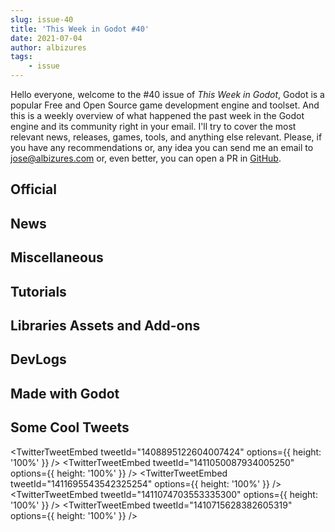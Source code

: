 ```yaml
---
slug: issue-40
title: 'This Week in Godot #40'
date: 2021-07-04
author: albizures
tags:
	- issue
---
```


Hello everyone, welcome to the #40 issue of _This Week in Godot_, Godot is a popular Free and Open Source game development engine and toolset. And this is a weekly overview of what happened the past week in the Godot engine and its community right in your email. I'll try to cover the most relevant news, releases, games, tools, and anything else relevant. Please, if you have any recommendations or, any idea you can send me an email to jose@albizures.com or, even better, you can open a PR in [GitHub](https://github.com/albizures/ThisWeekInGodot).

## Official

<Card
	author="Godot Engine"
	link="https://youtu.be/CrOI5HUAPCg"
	section="Official"
	label="GodotCon Online July 2021"
	description="Welcome to the July 2021 edition of GodotCon Online!"
	publisher="YouTube"
	icon="https://www.youtube.com/s/desktop/35e75ccf/img/favicon_144x144.png"
	cover="https://i.ytimg.com/vi/CrOI5HUAPCg/hqdefault.jpg"
	date="2021-07-03T00:00:00.000Z"
/>

<Card
	author="Godot Engine"
	link="https://godotengine.org/article/godot-web-progress-report-9"
	section="Official"
	label="Godot Web progress report #9: Godot Scripts <-> JavaScript Interface"
	description="No need to “eval”! A whole new interface to interact with JavaScript from Godot Scripts in Web exports, and a new API to prompt the user to download a file generated by Godot."
	publisher="Godot Engine"
	icon="https://godotengine.org/themes/godotengine/assets/favicon.png"
	cover="https://godotengine.org/storage/app/uploads/public/60c/dfe/795/60cdfe7956fca023522866.png"
	date="2021-06-30T09:00:00.000Z"
/>

<Card
	author="Godot Engine"
	link="https://godotengine.org/article/godot-xr-progress-update-june-2021"
	section="Official"
	label="Godot XR progress update June 2021"
	description="June 2021 update of the recent work done in relation to XR support in Godot."
	publisher="Godot Engine"
	icon="https://godotengine.org/themes/godotengine/assets/favicon.png"
	cover="https://godotengine.org/storage/app/uploads/public/60e/169/1fa/60e1691fab28c135981956.jpg"
	date="2021-07-04T09:00:00.000Z"
/>

<Card
	author="Godot Engine"
	link="https://youtu.be/g35xbKWF3ZQ"
	section="Official"
	label="Godot Live Q&A with engine developers – July 2021"
	description="July 2021’s live Q&A with core developers of Godot Engine!Tune in to a chat with core developers answering questions from Patreon supporters and from the liv..."
	publisher="YouTube"
	icon="https://www.youtube.com/s/desktop/35e75ccf/img/favicon_144x144.png"
	cover="https://i.ytimg.com/vi/g35xbKWF3ZQ/maxresdefault_live.jpg"
	date="2021-07-02T00:00:00.000Z"
/>

## News

<Card
	author="Gamefromscratch"
	link="https://youtu.be/urIwgvBec_o"
	section="News"
	label="GDScript 2.0 in Godot 4 -- What’s New?"
	description="Today we are checking out the new language features in GDScript 2.0, coming in the upcoming Godot 4 release... the one we are all waiting for."
	publisher="YouTube"
	icon="https://www.youtube.com/s/desktop/35e75ccf/img/favicon_144x144.png"
	cover="https://i.ytimg.com/vi/urIwgvBec_o/maxresdefault.jpg"
	date="2021-06-29T00:00:00.000Z"
/>

## Miscellaneous

<Card
	author="Chaff Dev"
	link="https://youtu.be/6AKPTrfJQFM"
	section="Miscellaneous"
	label="Lessons From My First Game Jam"
	description="This was my first time participating in my first Game Jam and I wanted to go over my experience and some of the lessons I learned from it."
	publisher="YouTube"
	icon="https://www.youtube.com/s/desktop/35e75ccf/img/favicon_144x144.png"
	cover="https://i.ytimg.com/vi/6AKPTrfJQFM/maxresdefault.jpg"
	date="2021-07-02T00:00:00.000Z"
/>

<Card
	author="MrEliptik"
	link="https://youtu.be/1VObniEyA3Q"
	section="Miscellaneous"
	label="3 services for online leaderboards in Godot"
	description="In this video I’m presenting you three services to create online leaderboards in Godot!"
	publisher="YouTube"
	icon="https://www.youtube.com/s/desktop/35e75ccf/img/favicon_144x144.png"
	cover="https://i.ytimg.com/vi/1VObniEyA3Q/maxresdefault.jpg"
	date="2021-07-01T00:00:00.000Z"
/>

<Card
	author="Red Alpha"
	link="https://youtu.be/G15QImzvj0U"
	section="Miscellaneous"
	label="Making a sliding card UI Godot"
	description="Just a simple UI which slide a card based on the pressed button direction."
	publisher="YouTube"
	icon="https://www.youtube.com/s/desktop/35e75ccf/img/favicon_144x144.png"
	cover="https://i.ytimg.com/vi/G15QImzvj0U/maxresdefault.jpg"
	date="2021-06-30T00:00:00.000Z"
/>

<Card
	author="CodingKaiju"
	link="https://youtu.be/u9QxJZTYky8"
	section="Miscellaneous"
	label="Wind Forces on SoftBodies & Jiggle Physics in Godot"
	description=""
	publisher="YouTube"
	icon="https://www.youtube.com/s/desktop/35e75ccf/img/favicon_144x144.png"
	cover="https://i.ytimg.com/vi/u9QxJZTYky8/maxresdefault.jpg"
	date="2021-06-30T00:00:00.000Z"
/>

## Tutorials

<Card
	author="Jon Topielski"
	link="https://youtu.be/_Z5eg9UvLRw"
	section="Tutorials"
	label="Stacked Sprites in Godot"
	description="Learn how to create stacked sprites in Godot to create a “fake 3d” look.To create sliced sprites, you can use Goxel or MagicaVoxel to create a voxel and then..."
	publisher="YouTube"
	icon="https://www.youtube.com/s/desktop/35e75ccf/img/favicon_144x144.png"
	cover="https://i.ytimg.com/vi/_Z5eg9UvLRw/maxresdefault.jpg"
	date="2021-07-02T00:00:00.000Z"
/>

<Card
	author="Juliano Petini"
	link="https://youtu.be/k7pJ6R9B0EU"
	section="Tutorials"
	label="Primeiros Passos na Godot #2 - Inserindo Sprite sheet 4 direções no player"
	description=""
	publisher="YouTube"
	icon="https://www.youtube.com/s/desktop/35e75ccf/img/favicon_144x144.png"
	cover="https://i.ytimg.com/vi/k7pJ6R9B0EU/hqdefault.jpg"
	date="2021-07-02T00:00:00.000Z"
/>

<Card
	author="John Ivess"
	link="https://youtu.be/18huW14dAYo"
	section="Tutorials"
	label="Soundtrack Player IN 5 MINUTES | Godot Tutorials"
	description="Having soundtracks in your game is crucial. Making a convenient system to play them is not less important."
	publisher="YouTube"
	icon="https://www.youtube.com/s/desktop/35e75ccf/img/favicon_144x144.png"
	cover="https://i.ytimg.com/vi/18huW14dAYo/hqdefault.jpg"
	date="2021-07-02T00:00:00.000Z"
/>

<Card
	author="Mean Gene Hacks"
	link="https://youtu.be/LeElQwgcqsA"
	section="Tutorials"
	label="Third Person Controller in C# | Godot 3.3+"
	description="Learn how to make a Third Person controller with C# in Godot. This controller supports smooth movements, jumping, camera collisions and shooting. It has edit..."
	publisher="YouTube"
	icon="https://www.youtube.com/s/desktop/35e75ccf/img/favicon_144x144.png"
	cover="https://i.ytimg.com/vi/LeElQwgcqsA/maxresdefault.jpg"
	date="2021-07-01T00:00:00.000Z"
/>

<Card
	author="Blender Lets Play!"
	link="https://youtu.be/-N5ETg6cBu0"
	section="Tutorials"
	label="Godot 3.3 Android Development Setup"
	description="Set up Godot 3.3 for making games on android.We cover configuring one-click deploy; installing Android Development studio; and Android Exports.Video Links:ht..."
	publisher="YouTube"
	icon="https://www.youtube.com/s/desktop/35e75ccf/img/favicon_144x144.png"
	cover="https://i.ytimg.com/vi/-N5ETg6cBu0/hqdefault.jpg"
	date="2021-06-27T00:00:00.000Z"
/>

<Card
	author="Davies dev"
	link="https://youtu.be/-ECyrDIgvTQ"
	section="Tutorials"
	label="How to make a top-down shooter in godot"
	description=""
	publisher="YouTube"
	icon="https://www.youtube.com/s/desktop/35e75ccf/img/favicon_144x144.png"
	cover="https://i.ytimg.com/vi/-ECyrDIgvTQ/maxresdefault.jpg"
	date="2021-06-29T00:00:00.000Z"
/>

<Card
	author="ByteSeb"
	link="https://youtu.be/E1ESf1EWqsk"
	section="Tutorials"
	label="Character Customization Tutorial for Godot #3: Random NPC Generation"
	description="Today, I will teach you how to achieve a basic random NPC generation based on the customization system that we have made through the series.“A platformer in ..."
	publisher="YouTube"
	icon="https://www.youtube.com/s/desktop/35e75ccf/img/favicon_144.png"
	cover="https://i.ytimg.com/vi/E1ESf1EWqsk/maxresdefault.jpg"
	date="2021-06-29T00:00:00.000Z"
/>

<Card
	author="David Snopek"
	link="https://www.snopekgames.com/tutorial/2021/how-use-webrtc-godot-nakama-signalling-server"
	section="Tutorials"
	label="How to use WebRTC in Godot... with Nakama as the signalling server!"
	description="WebRTC is a great peer-to-peer networking protocol for games"
	publisher="Snopek Games"
	icon="https://godotengine.org/themes/godotengine/assets/favicon.png"
	cover="https://www.snopekgames.com/sites/default/files/styles/panopoly_images_quarter_3x/public/2021-06/webrtc_nakama_logo_card.png?itok=foLLYisa"
	date="2021-06-29T00:00:00.000Z"
/>

<Card
	author="Ville Mäntylä"
	link="https://youtu.be/arVAHRIZioY"
	section="Tutorials"
	label="Analog Stick Movement for Controllers - Godot Tutorial"
	description="Left analog stick movement for controllers. How to get a nice round feeling instead of a square deadzone."
	publisher="YouTube"
	icon="https://www.youtube.com/s/desktop/35e75ccf/img/favicon_144x144.png"
	cover="https://i.ytimg.com/vi/arVAHRIZioY/maxresdefault.jpg"
	date="2021-06-27T00:00:00.000Z"
/>

<Card
	author="RobThePole"
	link="https://youtu.be/3bGuOd96PuE"
	section="Tutorials"
	label="Godot Platformer Tutorial Episode 10"
	description="Video series in which I will cover the basics of creating a platformer game.In this video are going to setup the coin to use the basePick node we created and..."
	publisher="YouTube"
	icon="https://www.youtube.com/s/desktop/35e75ccf/img/favicon_144x144.png"
	cover="https://i.ytimg.com/vi/3bGuOd96PuE/maxresdefault.jpg"
	date="2021-06-27T00:00:00.000Z"
/>

<Card
	author="Gawe Game"
	link="https://youtu.be/_tRDyDP2XuE"
	section="Tutorials"
	label="GUI penghitung koin yang diambil - Bagian #14: Gawe Game Platformer 2D"
	description="Video ke-14 dari seri tutorial pembuatan game platformer 2D dengan Godot."
	publisher="YouTube"
	icon="https://www.youtube.com/s/desktop/35e75ccf/img/favicon_144x144.png"
	cover="https://i.ytimg.com/vi/_tRDyDP2XuE/hqdefault.jpg"
	date="2021-06-26T00:00:00.000Z"
/>

<Card
	author="PlayWithFurcifer"
	link="https://youtu.be/13V_5xpZgt4"
	section="Tutorials"
	label="EASY Black Hole (also contains a shockwave) | Godot Engine Tutorial"
	description="Learn how to create and customize a black hole shader in Godot. It just looks so cool!"
	publisher="YouTube"
	icon="https://www.youtube.com/s/desktop/35e75ccf/img/favicon_144x144.png"
	cover="https://i.ytimg.com/vi/13V_5xpZgt4/hqdefault.jpg"
	date="2021-06-27T00:00:00.000Z"
/>

## Libraries Assets and Add-ons

<Card
	author="pend00"
	link="https://godotshaders.com/shader/energy-beams/"
	section="Libraries Assets and Add-ons"
	label="Energy Beams"
	description="A versatile shader to make energy beams or lasers."
	publisher="Godot Shaders"
	icon="https://godotshaders.com/wp-content/uploads/2021/01/favicon.png"
	cover="http://godotshaders.com/wp-content/uploads/2021/01/energybeams.jpg"
	date="2021-07-02T23:07:03.000Z"
/>

<Card
	author="Perfoon"
	link="https://godotengine.org/asset-library/asset/976"
	section="Libraries Assets and Add-ons"
	label="Multirun"
	description="Multirun allows starting multiple game instances at once."
	publisher="Godot Asset Library"
	icon="https://godotengine.org/themes/godotengine/assets/favicon.png"
	cover="https://github.com/perfoon/Multirun/raw/main/screenshots/MultirunIcon.png"
	date="2021-07-04"
/>

<Card
	author="arlez80"
	link="https://godotshaders.com/shader/smoke-shader/"
	section="Libraries Assets and Add-ons"
	label="Smoke Shader"
	description="A (Billboard) Smoke Shader."
	publisher="Godot Shaders"
	icon="https://godotshaders.com/wp-content/uploads/2021/01/favicon.png"
	cover="https://godotshaders.com/wp-content/uploads/2021/01/kemuri.png"
	date="2021-07-01T11:33:17.000Z"
/>

<Card
	author="hgouveia"
	link="https://godotshaders.com/shader/toon-water-shader/"
	section="Libraries Assets and Add-ons"
	label="Toon Water Shader"
	description="This is a port from the original unity shader"
	publisher="Godot Shaders"
	icon="https://godotshaders.com/wp-content/uploads/2021/01/favicon.png"
	cover="http://godotshaders.com/wp-content/uploads/2021/01/preview-1.jpg"
	date="2021-06-30T16:32:58.000Z"
/>

<Card
	author="Hei"
	link="https://godotshaders.com/shader/texture-population-using-texture/"
	section="Libraries Assets and Add-ons"
	label="Texture population using Texture"
	description="Have you ever wanted to play Bad Apple using only godot icons? Well look no more."
	publisher="Godot Shaders"
	icon="https://godotshaders.com/wp-content/uploads/2021/01/favicon.png"
	cover="http://godotshaders.com/wp-content/uploads/2021/01/TouhouImage.png"
	date="2021-06-27T22:04:23.000Z"
/>

<Card
	author="Mux213"
	link="https://godotengine.org/asset-library/asset/986"
	section="Libraries Assets and Add-ons"
	label="OpenXR Plugin"
	description="This plugin adds OpenXR support to Godot."
	publisher="Godot Asset Library"
	icon="https://godotengine.org/themes/godotengine/assets/favicon.png"
	cover="https://github.com/GodotVR/godot_openxr/raw/master/demo/addons/godot-openxr/icon.png"
	date="2021-06-29"
/>

<Card
	author="veloc1"
	link="https://godotshaders.com/shader/sprite-perspective-correection/"
	section="Libraries Assets and Add-ons"
	label="Sprite Perspective Correection"
	description="Add some depth with fake z-coordinate to 2d game."
	publisher="Godot Shaders"
	icon="https://godotshaders.com/wp-content/uploads/2021/01/favicon.png"
	cover="https://godotshaders.com/wp-content/uploads/2021/01/Sprite-0001.png"
	date="2021-06-29T20:25:07.000Z"
/>

<Card
	author="mavcito"
	link="https://godotengine.org/asset-library/asset/473"
	section="Libraries Assets and Add-ons"
	label="Godot Touch Input Manager"
	description="Godot Touch Input Manager (GDTIM) is a script to handle touch input."
	publisher="Godot Asset Library"
	icon="https://godotengine.org/themes/godotengine/assets/favicon.png"
	cover="https://i.imgur.com/U0zmqj3.png"
	date="2021-07-04"
/>

## DevLogs

<Card
	author="xen"
	link="https://youtu.be/jX8E-Grx39g"
	section="DevLogs"
	label="Making a level editor for my game - Chemistry puzzle game devlog #1"
	description="doing a big ole puzzle game in godot yessir miller"
	publisher="YouTube"
	icon="https://www.youtube.com/s/desktop/35e75ccf/img/favicon_144x144.png"
	cover="https://i.ytimg.com/vi/jX8E-Grx39g/hqdefault.jpg"
	date="2021-07-03T00:00:00.000Z"
/>

<Card
	author="Jimmy"
	link="https://youtu.be/AEff6XTvo8M"
	section="DevLogs"
	label="Making a Boss Rush Game where the Player has multiple Phases - Devlog"
	description="Yea epic boss fight time"
	publisher="YouTube"
	icon="https://www.youtube.com/s/desktop/35e75ccf/img/favicon_144x144.png"
	cover="https://i.ytimg.com/vi/AEff6XTvo8M/maxresdefault.jpg"
	date="2021-07-01T00:00:00.000Z"
/>

<Card
	author="Kasper Frandsen"
	link="https://youtu.be/7Rq0LehSFiE"
	section="DevLogs"
	label="How Good Can I Make Godot Look - Desert"
	description="I hope this will be the first in a series of 3D test scenes to test mine and Godot's graphical capabilities."
	publisher="YouTube"
	icon="https://www.youtube.com/s/desktop/35e75ccf/img/favicon_144x144.png"
	cover="https://i.ytimg.com/vi/7Rq0LehSFiE/maxresdefault.jpg"
	date="2021-07-01T00:00:00.000Z"
/>

<Card
	author="yourgeekeric"
	link="https://youtu.be/Fjl9MuBHXnE"
	section="DevLogs"
	label="Adding New Slimes! for my Tower Defense Game | Stop The Slimes Devlog"
	description="This week I released a demo for my tower defense game Stop The Slimes on Itch.io!"
	publisher="YouTube"
	icon="https://www.youtube.com/s/desktop/35e75ccf/img/favicon_144x144.png"
	cover="https://i.ytimg.com/vi/Fjl9MuBHXnE/maxresdefault.jpg"
	date="2021-07-01T00:00:00.000Z"
/>

<Card
	author="Ivy Sly"
	link="https://youtu.be/6SvQ-T9-BXM"
	section="DevLogs"
	label="Rocket Sword Game devlog #1 (Godot Engine)"
	description=""
	publisher="YouTube"
	icon="https://www.youtube.com/s/desktop/35e75ccf/img/favicon_144x144.png"
	cover="https://i.ytimg.com/vi/6SvQ-T9-BXM/hqdefault.jpg"
	date="2021-06-29T00:00:00.000Z"
/>

<Card
	author="Saiponath Games"
	link="https://youtu.be/jq8wBwi0F7I"
	section="DevLogs"
	label="OpenSkyCity Devlog #32"
	description="Hello, Sairam here from Saiponath Games. OpenSkyCity is a city building game, assuming that you’ve seen the name of the game."
	publisher="YouTube"
	icon="https://www.youtube.com/s/desktop/35e75ccf/img/favicon_144x144.png"
	cover="https://i.ytimg.com/vi/jq8wBwi0F7I/hqdefault.jpg"
	date="2021-06-27T00:00:00.000Z"
/>

<Card
	author="OraNN"
	link="https://youtu.be/08ZoBX3p2t4"
	section="DevLogs"
	label="Astreterre - Devlog 02 - English Version - Combat system"
	description="Devlog 02 - English Version - Combat systemToday, I present the beginning of the turn-based system of combat..."
	publisher="YouTube"
	icon="https://www.youtube.com/s/desktop/35e75ccf/img/favicon_144x144.png"
	cover="https://i.ytimg.com/vi/08ZoBX3p2t4/maxresdefault.jpg"
	date="2021-07-03T00:00:00.000Z"
/>

<Card
	author="This Is Vini"
	link="https://youtu.be/sCZFttl8TZk"
	section="DevLogs"
	label="Replacing image colors (i.e hair, skin, clothes) in Godot - Far Star Game Devlog #12"
	description="In this video I show 3 different methods to change colors from parts of images in Godot."
	publisher="YouTube"
	icon="https://www.youtube.com/s/desktop/35e75ccf/img/favicon_144x144.png"
	cover="https://i.ytimg.com/vi/sCZFttl8TZk/maxresdefault.jpg"
	date="2021-07-01T00:00:00.000Z"
/>

<Card
	author="Tissue Inu"
	link="https://youtu.be/txLLHucH6NE"
	section="DevLogs"
	label="Making a Godot Game While Working Full-time | Quetzal Devlog #1"
	description="After learning from my own past mistakes, I’m restarting a game I began in 2019 using GameMaker Studio 2. This time around, I’ve switched to Godot as I feel ..."
	publisher="YouTube"
	icon="https://www.youtube.com/s/desktop/35e75ccf/img/favicon_144x144.png"
	cover="https://i.ytimg.com/vi/txLLHucH6NE/maxresdefault.jpg"
	date="2021-07-03T00:00:00.000Z"
/>

## Made with Godot

<Card
	author="Wild Pluto"
	link="https://youtu.be/srFhg5t-HO8"
	section="Made with Godot"
	label="Food Frenzy – Gameplay Trailer (Work in Progress)"
	description=""
	publisher="YouTube"
	icon="https://www.youtube.com/s/desktop/35e75ccf/img/favicon_144x144.png"
	cover="https://i.ytimg.com/vi/srFhg5t-HO8/maxresdefault.jpg"
	date="2021-07-04T00:00:00.000Z"
/>

<Card
	author="MF Project"
	link="https://mfproject.itch.io/tdsotm"
	section="Made with Godot"
	label="The Dark Side of the Moon"
	description="Play in your browser"
	publisher="itch.io"
	icon="https://img.itch.zone/aW1nLzYzNzkyOTIucG5n/32x32%23/o9EFf5.png"
	cover="https://img.itch.zone/aW1nLzYzNzkyOTIucG5n/original/NXn1ij.png"
	date="2021-06-29T15:47:14.545Z"
/>

<Card
	author="u/Dreadlocks_Dude"
	link="https://www.reddit.com/r/godot/comments/odj4bx/tried_to_create_a_cave_generator_got_a/"
	section="Made with Godot"
	label="Tried to create a cave generator, got a screensaver. Still a win."
	description=""
	publisher="reddit"
	icon="https://www.redditstatic.com/desktop2x/img/favicon/android-icon-192x192.png"
	cover="https://external-preview.redd.it/72LrRh6XxoqDI6AeyJxWBne7rk4xHQRl5pvUBVz6edU.png?format=pjpg&auto=webp&s=c79976f2be7e49ce3958db908a18536e1cffeb96"
	date="2021-07-04T00:00:00.000Z"
/>

<Card
	author="u/DoubleDollopped"
	link="https://www.reddit.com/r/godot/comments/odhjqn/playing_with_noise_in_godot_can_be_so_mesmerising/"
	section="Made with Godot"
	label="Playing with noise in Godot can be so mesmerising! (inspired by The Coding Train)"
	description=""
	publisher="reddit"
	icon="https://www.redditstatic.com/desktop2x/img/favicon/android-icon-192x192.png"
	cover="https://external-preview.redd.it/XE4Fqca4o4VM2QG3e1YeECtKk3YcFU3lRudRdz1LhgI.png?format=pjpg&auto=webp&s=38f46b299be3608be8abc27a85dc2da07e5adb14"
	date="2021-07-04T00:00:00.000Z"
/>

<Card
	author="A Bit Awake"
	link="https://youtu.be/N1FWbLZFhVE"
	section="Made with Godot"
	label="Helms of Fury - Godot Showreel Submission 2021"
	description="Helms of Fury is an action roguelike using procedural generation, with a focus on collecting items that become your abilities, a deep progression system with..."
	publisher="YouTube"
	icon="https://www.youtube.com/s/desktop/35e75ccf/img/favicon_144x144.png"
	cover="https://i.ytimg.com/vi/N1FWbLZFhVE/maxresdefault.jpg"
	date="2021-06-30T00:00:00.000Z"
/>

<Card
	author="Creamsicle"
	link="https://youtu.be/hPXzy7ETmLQ&t=1s"
	section="Made with Godot"
	label="The Four Color Theorem - Release Trailer"
	description=""
	publisher="YouTube"
	icon="https://www.youtube.com/s/desktop/35e75ccf/img/favicon_144x144.png"
	cover="https://i.ytimg.com/vi/hPXzy7ETmLQ/maxresdefault.jpg"
	date="2021-06-29T00:00:00.000Z"
/>

<Card
	author="Wolfe"
	link="https://lupine-vidya.itch.io/gdsim"
	section="Made with Godot"
	label="GDSim"
	description="Driving simulator prototype made with Godot"
	publisher="itch.io"
	icon="https://img.itch.zone/aW1nLzYzODc4MDQucG5n/32x32%23/xO9D%2FF.png"
	cover="https://img.itch.zone/aW1nLzU1ODAyMTguanBn/original/a%2FHPSy.jpg"
	date="2021-07-03T21:36:37.812Z"
/>

<Card
	author="Gamedevboi"
	link="https://youtu.be/5WcpME8_2o4"
	section="Made with Godot"
	label="Versteckt Gameplay Trailer"
	description=""
	publisher="YouTube"
	icon="https://www.youtube.com/s/desktop/35e75ccf/img/favicon_144x144.png"
	cover="https://i.ytimg.com/vi/5WcpME8_2o4/maxresdefault.jpg"
	date="2021-06-30T00:00:00.000Z"
/>

<Card
	author="Rise"
	link="https://store.steampowered.com/app/1646710/Demon_Cycle/"
	section="Made with Godot"
	label="Demon Cycle on Steam"
	description="Demon Cycle is a casual strategy game, where luck favors the prepared. You have limited turns to make enough coins to pass the floor."
	publisher="Steam"
	icon="https://store.steampowered.com/favicon.ico"
	cover="https://cdn.cloudflare.steamstatic.com/steam/apps/1646710/capsule_616x353.jpg?t=1624975018"
	date="2021-06-29T09:00:00.000Z"
/>

<Card
	author="Pawn Games"
	link="https://youtu.be/Y5fGko-2Xhw"
	section="Made with Godot"
	label="Godot Experiments #7.5 - Modular vehicle building"
	description="Godot modular physics object builder"
	publisher="YouTube"
	icon="https://www.youtube.com/s/desktop/35e75ccf/img/favicon_144x144.png"
	cover="https://i.ytimg.com/vi/Y5fGko-2Xhw/hqdefault.jpg"
	date="2021-06-27T00:00:00.000Z"
/>

<Card
	author="GGBot"
	link="https://play.google.com/store/apps/details?id=com.ggbot.ahandsomestory.demo"
	section="Made with Godot"
	label="A Handsome Story Demo"
	description="Hand-drawn platformer with pen and paper"
	publisher="Apps on Google Play"
	icon="https://www.gstatic.com/android/market_images/web/favicon_v2.ico"
	cover="https://play-lh.googleusercontent.com/IA16YDj6jjmCd3noD9v93MBsgfrQompC5Gc6cwistZ-XER0Q9YOlqYGME9kJ78AfLB6k"
	date="2021-06-29T00:00:00.000Z"
/>

<Card
	author="Sotenbox Studios"
	link="https://youtu.be/MU1m4FAwl-E"
	section="Made with Godot"
	label="Manic Driller - Launch trailer"
	description="Manic Driller is an arcade puzzle game for mobile."
	publisher="YouTube"
	icon="https://www.youtube.com/s/desktop/35e75ccf/img/favicon_144x144.png"
	cover="https://i.ytimg.com/vi/MU1m4FAwl-E/maxresdefault.jpg"
	date="2021-06-26T00:00:00.000Z"
/>

<Card
	author="Vortrux"
	link="https://gotm.io/vortrux/warriors-gamble"
	section="Made with Godot"
	label="Warrior's Gamble"
	description="The Warrior's Gamble is a game about a man fighting to give their child a rich life by battling in the arena, which is the most..."
	publisher="gotm.io"
	icon="https://gotm.io/icons/icon-512x512.png?v=3bcf1e44fdc2e6003d542d862e4856a7"
	cover="https://gotm.io/static/icon2-512-2f6a9604360bfa784629182c10914e98.png"
/>

## Some Cool Tweets

<TwitterTweetEmbed tweetId="1408895122604007424" options={{ height: '100%' }} />
<TwitterTweetEmbed tweetId="1411050087934005250" options={{ height: '100%' }} />
<TwitterTweetEmbed tweetId="1411695543542325254" options={{ height: '100%' }} />
<TwitterTweetEmbed tweetId="1411074703553335300" options={{ height: '100%' }} />
<TwitterTweetEmbed tweetId="1410715628382605319" options={{ height: '100%' }} />
